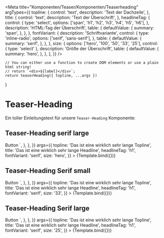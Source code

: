 

<Meta
    title="Komponenten/Teaser/Komponenten/Teaserheading"
    argTypes={{
        topline: {
            control: 'text',
            description: 'Text der Dachzeile',
        },
        title: {
            control: 'text',
            description: 'Text der Überschrift',
        },
        headlineTag: {
            control: {
                type: 'select',
                options: ['span', 'h1', 'h2', 'h3', 'h4', 'h5', 'h6'],
            },
            description: 'HTML-Tag der Überschrift',
            table: {
                defaultValue: {
                    summary: 'span',
                },
            },
        },
        fontVariant: {
            description: 'Schriftvariante',
            control: {
                type: 'inline-radio',
                options: ['serif', 'sans-serif'],
            },
            table: {
                defaultValue: {
                    summary: 'serif',
                },
            },
        },
        size: {
            options: ['hero', '100', '50', '33', '25'],
            control: { type: 'select' },
            description: 'Größe der Überschrift',
            table: {
                defaultValue: {
                    summary: 'hero',
                },
            },
        },
    }}
/>

    // You can either use a function to create DOM elements or use a plain html string!
    // return `<div>${label}</div>`;
    return teaserHeading({ topline, ...args })
}

# Teaser-Heading

Ein toller Einleitungstext für unsere `Teaser-Heading` Komponente:

## Teaser-Heading serif large

<Canvas>
    <Story
        name="Serif Hero"
        parameters={{
            docs: {
                source: {
                    code: `
<Button class="storybook-button storybook-button--secondary">Button</button>
        `,
                },
            },
        }}
        args={{
            topline: 'Das ist eine wirklich sehr lange Topline',
            title: 'Das ist eine wirklich sehr lange Headline',
            headlineTag: 'h1',
            fontVariant: 'serif',
            size: 'hero',
        }}
    >
        {Template.bind({})}
    </Story>
</Canvas>

<ArgsTable story="Serif large" />

## Teaser-Heading Serif small

<Canvas>
    <Story
        name="Serif medium"
        parameters={{
            docs: {
                source: {
                    code: `
<Button class="storybook-button storybook-button--secondary">Button</button>
        `,
                },
            },
        }}
        args={{
            topline: 'Das ist eine wirklich sehr lange Topline',
            title: 'Das ist eine wirklich sehr lange Headline',
            headlineTag: 'h1',
            fontVariant: 'serif',
            size: '33',
        }}
    >
        {Template.bind({})}
    </Story>
</Canvas>

## Teaser-Heading Serif large

<Canvas>
    <Story
        name="Serif small"
        parameters={{
            docs: {
                source: {
                    code: `
<Button class="storybook-button storybook-button--secondary">Button</button>
        `,
                },
            },
        }}
        args={{
            topline: 'Das ist eine wirklich sehr lange Topline',
            title: 'Das ist eine wirklich sehr lange Headline',
            headlineTag: 'h1',
            fontVariant: 'serif',
            size: '25',
        }}
    >
        {Template.bind({})}
    </Story>
</Canvas>
